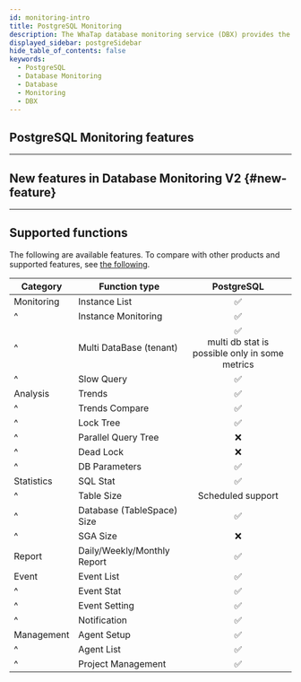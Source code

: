 ```yaml
---
id: monitoring-intro
title: PostgreSQL Monitoring
description: The WhaTap database monitoring service (DBX) provides the performance monitoring service by collecting data based on queries.
displayed_sidebar: postgreSidebar
hide_table_of_contents: false
keywords:
  - PostgreSQL
  - Database Monitoring
  - Database
  - Monitoring
  - DBX
---
```



<Dbintroductiondesc />

<Videos url="https://img.whatap.io/23/11/06/031831DB_prd.mp4" />

## PostgreSQL Monitoring features

<CommonCont />


<Dbspecification />

---

## New features in Database Monitoring V2 {#new-feature}

<NewFeature product='PostgreSQL' ver='1.6.7' />

---

## Supported functions

The following are available features. To compare with other products and supported features, see [the following](../support-env#compare-db).

| Category   | Function type                                 |                                     PostgreSQL                                     |
| ---------- | --------------------------------------------- | :--------------------------------------------------------------------------------: |
| Monitoring | Instance List                                 |                           <span class='emoji-ok'>✅</span>                          |
| ^          | Instance Monitoring                           |                           <span class='emoji-ok'>✅</span>                          |
| ^          | Multi DataBase (tenant)    | <span class='emoji-ok'>✅</span><br/>multi db stat is possible only in some metrics |
| ^          | Slow Query                                    |                           <span class='emoji-ok'>✅</span>                          |
| Analysis   | Trends                                        |                           <span class='emoji-ok'>✅</span>                          |
| ^          | Trends Compare                                |                           <span class='emoji-ok'>✅</span>                          |
| ^          | Lock Tree                                     |                           <span class='emoji-ok'>✅</span>                          |
| ^          | Parallel Query Tree                           |                           <span class='emoji-no'>❌</span>                          |
| ^          | Dead Lock                                     |                           <span class='emoji-no'>❌</span>                          |
| ^          | DB Parameters                                 |                           <span class='emoji-ok'>✅</span>                          |
| Statistics | SQL Stat                                      |                           <span class='emoji-ok'>✅</span>                          |
| ^          | Table Size                                    |                                  Scheduled support                                 |
| ^          | Database (TableSpace) Size |                           <span class='emoji-ok'>✅</span>                          |
| ^          | SGA Size                                      |                           <span class='emoji-no'>❌</span>                          |
| Report     | Daily/Weekly/Monthly Report                   |                           <span class='emoji-ok'>✅</span>                          |
| Event      | Event List                                    |                           <span class='emoji-ok'>✅</span>                          |
| ^          | Event Stat                                    |                           <span class='emoji-ok'>✅</span>                          |
| ^          | Event Setting                                 |                           <span class='emoji-ok'>✅</span>                          |
| ^          | Notification                                  |                           <span class='emoji-ok'>✅</span>                          |
| Management | Agent Setup                                   |                           <span class='emoji-ok'>✅</span>                          |
| ^          | Agent List                                    |                           <span class='emoji-ok'>✅</span>                          |
| ^          | Project Management                            |                           <span class='emoji-ok'>✅</span>                          |
